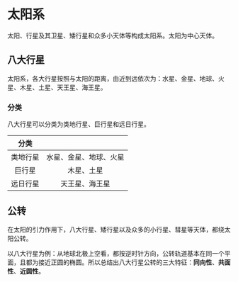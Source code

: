 # 太阳系

太阳、行星及其卫星、矮行星和众多小天体等构成太阳系。太阳为中心天体。

## 八大行星

太阳系，各大行星按照与太阳的距离，由近到远依次为：水星、金星、地球、火星、木星、土星、天王星、海王星。

### 分类

八大行星可以分类为类地行星、巨行星和远日行星。

| 分类 |  |
| :----: | :----: |
| 类地行星 | 水星、金星、地球、火星 |
| 巨行星 | 木星、土星 |
| 远日行星 | 天王星、海王星 |


## 公转

在太阳的引力作用下，八大行星、矮行星以及众多的小行星、彗星等天体，都绕太阳公转。

以八大行星为例：从地球北极上空看，都按逆时针方向，公转轨道基本在同一个平面，且都为接近正圆的椭圆。所以总结出八大行星公转的三大特征：**同向性**、**共面性**、**近圆性**。

